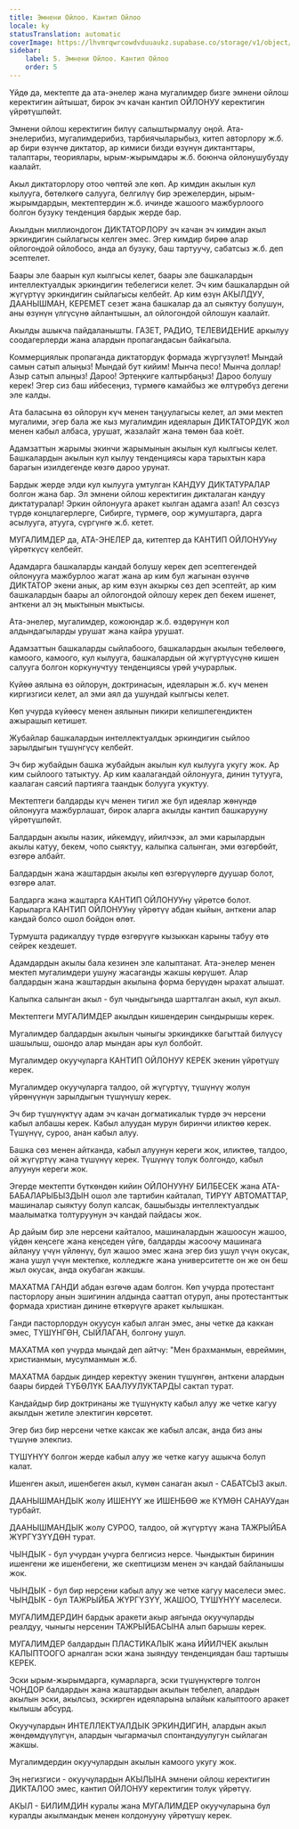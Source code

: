 ```yaml
---
title: Эмнени Ойлоо. Кантип Ойлоо
locale: ky
statusTranslation: automatic
coverImage: https://lhvmrqwrcowdvduuaukz.supabase.co/storage/v1/object/public/strapi-uploads/small_cover-educacion-fundamental.webp-2d51a7828a2b1309555be27f7e2a61a0.webp
sidebar:
    label: 5. Эмнени Ойлоо. Кантип Ойлоо
    order: 5
---
```

Үйдө да, мектепте да ата-энелер жана мугалимдер бизге эмнени ойлош керектигин айтышат, бирок эч качан кантип ОЙЛОНУУ керектигин үйрөтүшпөйт.

Эмнени ойлош керектигин билүү салыштырмалуу оңой. Ата-энелерибиз, мугалимдерибиз, тарбиячыларыбыз, китеп авторлору ж.б. ар бири өзүнчө диктатор, ар кимиси бизди өзүнүн диктанттары, талаптары, теориялары, ырым-жырымдары ж.б. боюнча ойлонушубузду каалайт.

Акыл диктаторлору отоо чөптөй эле көп. Ар кимдин акылын кул кылууга, бөтөлкөгө салууга, белгилүү бир эрежелердин, ырым-жырымдардын, мектептердин ж.б. ичинде жашоого мажбурлоого болгон бузуку тенденция бардык жерде бар.

Акылдын миллиондогон ДИКТАТОРЛОРУ эч качан эч кимдин акыл эркиндигин сыйлагысы келген эмес. Эгер кимдир бирөө алар ойлогондой ойлобосо, анда ал бузуку, баш тартуучу, сабатсыз ж.б. деп эсептелет.

Баары эле баарын кул кылгысы келет, баары эле башкалардын интеллектуалдык эркиндигин тебелегиси келет. Эч ким башкалардын ой жүгүртүү эркиндигин сыйлагысы келбейт. Ар ким өзүн АКЫЛДУУ, ДААНЫШМАН, КЕРЕМЕТ сезет жана башкалар да ал сыяктуу болушун, аны өзүнүн үлгүсүнө айлантышын, ал ойлогондой ойлошун каалайт.

Акылды ашыкча пайдаланышты. ГАЗЕТ, РАДИО, ТЕЛЕВИДЕНИЕ аркылуу соодагерлерди жана алардын пропагандасын байкагыла.

Коммерциялык пропаганда диктатордук формада жүргүзүлөт! Мындай самын сатып алыңыз! Мындай бут кийим! Мынча песо! Мынча доллар! Азыр сатып алыңыз! Дароо! Эртеңкиге калтырбаңыз! Дароо болушу керек! Эгер сиз баш ийбесеңиз, түрмөгө камайбыз же өлтүрөбүз дегени эле калды.

Ата баласына өз ойлорун күч менен таңуулагысы келет, ал эми мектеп мугалими, эгер бала же кыз мугалимдин идеяларын ДИКТАТОРДУК жол менен кабыл албаса, урушат, жазалайт жана төмөн баа коёт.

Адамзаттын жарымы экинчи жарымынын акылын кул кылгысы келет. Башкалардын акылын кул кылуу тенденциясы кара тарыхтын кара барагын изилдегенде көзгө дароо урунат.

Бардык жерде элди кул кылууга умтулган КАНДУУ ДИКТАТУРАЛАР болгон жана бар. Эл эмнени ойлош керектигин дикталаган кандуу диктатуралар! Эркин ойлонууга аракет кылган адамга азап! Ал сөзсүз түрдө концлагерлерге, Сибирге, түрмөгө, оор жумуштарга, дарга асылууга, атууга, сүргүнгө ж.б. кетет.

МУГАЛИМДЕР да, АТА-ЭНЕЛЕР да, китептер да КАНТИП ОЙЛОНУУну үйрөткүсү келбейт.

Адамдарга башкаларды кандай болушу керек деп эсептегендей ойлонууга мажбурлоо жагат жана ар ким бул жагынан өзүнчө ДИКТАТОР экени анык, ар ким өзүн акыркы сөз деп эсептейт, ар ким башкалардын баары ал ойлогондой ойлошу керек деп бекем ишенет, анткени ал эң мыктынын мыктысы.

Ата-энелер, мугалимдер, кожоюндар ж.б. өздөрүнүн кол алдындагыларды урушат жана кайра урушат.

Адамзаттын башкаларды сыйлабоого, башкалардын акылын тебелөөгө, камоого, камоого, кул кылууга, башкалардын ой жүгүртүүсүнө кишен салууга болгон коркунучтуу тенденциясы үрөй учурарлык.

Күйөө аялына өз ойлорун, доктринасын, идеяларын ж.б. күч менен киргизгиси келет, ал эми аял да ушундай кылгысы келет.

Көп учурда күйөөсү менен аялынын пикири келишпегендиктен ажырашып кетишет.

Жубайлар башкалардын интеллектуалдык эркиндигин сыйлоо зарылдыгын түшүнгүсү келбейт.

Эч бир жубайдын башка жубайдын акылын кул кылууга укугу жок. Ар ким сыйлоого татыктуу. Ар ким каалагандай ойлонууга, динин тутууга, каалаган саясий партияга таандык болууга укуктуу.

Мектептеги балдарды күч менен тигил же бул идеялар жөнүндө ойлонууга мажбурлашат, бирок аларга акылды кантип башкарууну үйрөтүшпөйт.

Балдардын акылы назик, ийкемдүү, ийилчээк, ал эми карылардын акылы катуу, бекем, чопо сыяктуу, калыпка салынган, эми өзгөрбөйт, өзгөрө албайт.

Балдардын жана жаштардын акылы көп өзгөрүүлөргө дуушар болот, өзгөрө алат.

Балдарга жана жаштарга КАНТИП ОЙЛОНУУну үйрөтсө болот. Карыларга КАНТИП ОЙЛОНУУну үйрөтүү абдан кыйын, анткени алар кандай болсо ошол бойдон өлөт.

Турмушта радикалдуу түрдө өзгөрүүгө кызыккан карыны табуу өтө сейрек кездешет.

Адамдардын акылы бала кезинен эле калыптанат. Ата-энелер менен мектеп мугалимдери ушуну жасаганды жакшы көрүшөт. Алар балдардын жана жаштардын акылына форма берүүдөн ырахат алышат.

Калыпка салынган акыл - бул чындыгында шартталган акыл, кул акыл.

Мектептеги МУГАЛИМДЕР акылдын кишендерин сындырышы керек.

Мугалимдер балдардын акылын чыныгы эркиндикке багыттай билүүсү шашылыш, ошондо алар мындан ары кул болбойт.

Мугалимдер окуучуларга КАНТИП ОЙЛОНУУ КЕРЕК экенин үйрөтүшү керек.

Мугалимдер окуучуларга талдоо, ой жүгүртүү, түшүнүү жолун үйрөнүүнүн зарылдыгын түшүнүшү керек.

Эч бир түшүнүктүү адам эч качан догматикалык түрдө эч нерсени кабыл албашы керек. Кабыл алуудан мурун биринчи иликтөө керек. Түшүнүү, суроо, анан кабыл алуу.

Башка сөз менен айтканда, кабыл алуунун кереги жок, иликтөө, талдоо, ой жүгүртүү жана түшүнүү керек. Түшүнүү толук болгондо, кабыл алуунун кереги жок.

Эгерде мектепти бүткөндөн кийин ОЙЛОНУУНУ БИЛБЕСЕК жана АТА-БАБАЛАРЫБЫЗДЫН ошол эле тартибин кайталап, ТИРҮҮ АВТОМАТТАР, машиналар сыяктуу болуп калсак, башыбызды интеллектуалдык маалыматка толтуруунун эч кандай пайдасы жок.

Ар дайым бир эле нерсени кайталоо, машиналардын жашоосун жашоо, үйдөн кеңсеге жана кеңседен үйгө, балдарды жасоочу машинага айлануу үчүн үйлөнүү, бул жашоо эмес жана эгер биз ушул үчүн окусак, жана ушул үчүн мектепке, колледжге жана университетте он же он беш жыл окусак, анда окубаган жакшы.

МАХАТМА ГАНДИ абдан өзгөчө адам болгон. Көп учурда протестант пасторлору анын эшигинин алдында сааттап отуруп, аны протестанттык формада христиан динине өткөрүүгө аракет кылышкан.

Ганди пасторлордун окуусун кабыл алган эмес, аны четке да каккан эмес, ТҮШҮНГӨН, СЫЙЛАГАН, болгону ушул.

МАХАТМА көп учурда мындай деп айтчу: "Мен брахманмын, евреймин, христианмын, мусулманмын ж.б.

МАХАТМА бардык диндер керектүү экенин түшүнгөн, анткени алардын баары бирдей ТҮБӨЛҮК БААЛУУЛУКТАРДЫ сактап турат.

Кандайдыр бир доктринаны же түшүнүктү кабыл алуу же четке кагуу акылдын жетиле электигин көрсөтөт.

Эгер биз бир нерсени четке каксак же кабыл алсак, анда биз аны түшүнө элекпиз.

ТҮШҮНҮҮ болгон жерде кабыл алуу же четке кагуу ашыкча болуп калат.

Ишенген акыл, ишенбеген акыл, күмөн санаган акыл - САБАТСЫЗ акыл.

ДААНЫШМАНДЫК жолу ИШЕНҮҮ же ИШЕНБӨӨ же КҮМӨН САНАУУдан турбайт.

ДААНЫШМАНДЫК жолу СУРОО, талдоо, ой жүгүртүү жана ТАЖРЫЙБА ЖҮРГҮЗҮҮДӨН турат.

ЧЫНДЫК - бул учурдан учурга белгисиз нерсе. Чындыктын биринин ишенгени же ишенбегени, же скептицизм менен эч кандай байланышы жок.

ЧЫНДЫК - бул бир нерсени кабыл алуу же четке кагуу маселеси эмес. ЧЫНДЫК - бул ТАЖРЫЙБА ЖҮРГҮЗҮҮ, ЖАШОО, ТҮШҮНҮҮ маселеси.

МУГАЛИМДЕРДИН бардык аракети акыр аягында окуучуларды реалдуу, чыныгы нерсенин ТАЖРЫЙБАСЫНА алып барышы керек.

МУГАЛИМДЕР балдардын ПЛАСТИКАЛЫК жана ИЙИЛЧЕК акылын КАЛЫПТООГО арналган эски жана зыяндуу тенденциядан баш тартышы КЕРЕК.

Эски ырым-жырымдарга, кумарларга, эски түшүнүктөргө толгон ЧОҢДОР балдардын жана жаштардын акылын тебелеп, алардын акылын эски, акылсыз, эскирген идеяларына ылайык калыптоого аракет кылышы абсурд.

Окуучулардын ИНТЕЛЛЕКТУАЛДЫК ЭРКИНДИГИН, алардын акыл жөндөмдүүлүгүн, алардын чыгармачыл спонтандуулугун сыйлаган жакшы.

Мугалимдердин окуучулардын акылын камоого укугу жок.

Эң негизгиси - окуучулардын АКЫЛЫНА эмнени ойлош керектигин ДИКТАЛОО эмес, кантип ОЙЛОНУУ керектигин толук үйрөтүү.

АКЫЛ - БИЛИМДИН куралы жана МУГАЛИМДЕР окуучуларына бул куралды акылмандык менен колдонууну үйрөтүшү керек.

